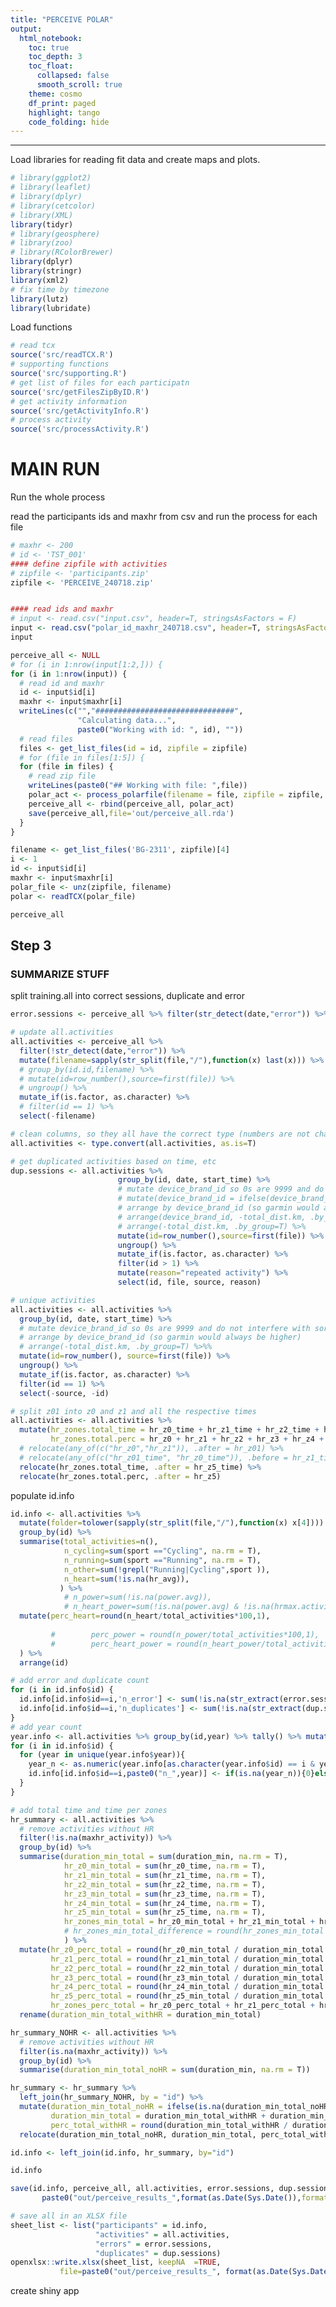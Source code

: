 ```yaml
---
title: "PERCEIVE POLAR"
output:
  html_notebook:
    toc: true
    toc_depth: 3
    toc_float:
      collapsed: false
      smooth_scroll: true
    theme: cosmo
    df_print: paged
    highlight: tango
    code_folding: hide
---
```


<script>
$(document).ready(function() {
  $items = $('div#TOC li');
  $items.each(function(idx) {
    num_ul = $(this).parentsUntil('#TOC').length;
    $(this).css({'text-indent': num_ul * 10, 'padding-left': 0});
  });

});
</script>

***

Load libraries for reading fit data and create maps and plots.

```r
# library(ggplot2)
# library(leaflet)
# library(dplyr)
# library(cetcolor)
# library(XML)
library(tidyr)
# library(geosphere)
# library(zoo)
# library(RColorBrewer)
library(dplyr)
library(stringr)
library(xml2)
# fix time by timezone
library(lutz)
library(lubridate)
```

Load functions

```r
# read tcx
source('src/readTCX.R')
# supporting functions
source('src/supporting.R')
# get list of files for each participatn
source('src/getFilesZipByID.R')
# get activity information
source('src/getActivityInfo.R')
# process activity
source('src/processActivity.R')
```

# MAIN RUN

Run the whole process

read the participants ids and maxhr from csv and run the process for each file

```r
# maxhr <- 200
# id <- 'TST_001'
#### define zipfile with activities
# zipfile <- 'participants.zip'
zipfile <- 'PERCEIVE_240718.zip'


#### read ids and maxhr
# input <- read.csv("input.csv", header=T, stringsAsFactors = F)
input <- read.csv("polar_id_maxhr_240718.csv", header=T, stringsAsFactors = F)
input
```



```r
perceive_all <- NULL
# for (i in 1:nrow(input[1:2,])) {
for (i in 1:nrow(input)) {
  # read id and maxhr
  id <- input$id[i]
  maxhr <- input$maxhr[i]
  writeLines(c("","###############################",
               "Calculating data...",
               paste0("Working with id: ", id), ""))
  # read files
  files <- get_list_files(id = id, zipfile = zipfile)
  # for (file in files[1:5]) {
  for (file in files) {
    # read zip file
    writeLines(paste0("## Working with file: ",file))
    polar_act <- process_polarfile(filename = file, zipfile = zipfile, id = id, maxhr = maxhr)
    perceive_all <- rbind(perceive_all, polar_act)
    save(perceive_all,file='out/perceive_all.rda')
  }
}
```


```r
filename <- get_list_files('BG-2311', zipfile)[4]
i <- 1
id <- input$id[i]
maxhr <- input$maxhr[i]
polar_file <- unz(zipfile, filename)
polar <- readTCX(polar_file)
```

```r
perceive_all
```


## Step 3

### SUMMARIZE STUFF

split training.all into correct sessions, duplicate and error

```r
error.sessions <- perceive_all %>% filter(str_detect(date,"error")) %>% select(id,file,reason=date)

# update all.activities
all.activities <- perceive_all %>%
  filter(!str_detect(date,"error")) %>% 
  mutate(filename=sapply(str_split(file,"/"),function(x) last(x))) %>%
  # group_by(id.id,filename) %>%
  # mutate(id=row_number(),source=first(file)) %>%
  # ungroup() %>%
  mutate_if(is.factor, as.character) %>%
  # filter(id == 1) %>% 
  select(-filename)

# clean columns, so they all have the correct type (numbers are not chars)
all.activities <- type.convert(all.activities, as.is=T)

# get duplicated activities based on time, etc
dup.sessions <- all.activities %>%
                        group_by(id, date, start_time) %>% 
                        # mutate device_brand_id so 0s are 9999 and do not interfere with sorting in next step
                        # mutate(device_brand_id = ifelse(device_brand_id == 0, 9999, device_brand_id)) %>% 
                        # arrange by device_brand_id (so garmin would always be higher)
                        # arrange(device_brand_id, -total_dist.km, .by_group=T) %>%
                        # arrange(-total_dist.km, .by_group=T) %>%
                        mutate(id=row_number(),source=first(file)) %>%
                        ungroup() %>%
                        mutate_if(is.factor, as.character) %>%
                        filter(id > 1) %>%
                        mutate(reason="repeated activity") %>%
                        select(id, file, source, reason)

# unique activities
all.activities <- all.activities %>%
  group_by(id, date, start_time) %>%
  # mutate device_brand_id so 0s are 9999 and do not interfere with sorting in next step
  # arrange by device_brand_id (so garmin would always be higher)
  # arrange(-total_dist.km, .by_group=T) %>%% 
  mutate(id=row_number(), source=first(file)) %>%
  ungroup() %>%
  mutate_if(is.factor, as.character) %>%
  filter(id == 1) %>% 
  select(-source, -id)

# split z01 into z0 and z1 and all the respective times
all.activities <- all.activities %>% 
  mutate(hr_zones.total_time = hr_z0_time + hr_z1_time + hr_z2_time + hr_z3_time + hr_z4_time + hr_z5_time,
         hr_zones.total.perc = hr_z0 + hr_z1 + hr_z2 + hr_z3 + hr_z4 + hr_z5) %>% 
  # relocate(any_of(c("hr_z0","hr_z1")), .after = hr_z01) %>% 
  # relocate(any_of(c("hr_z01_time", "hr_z0_time")), .before = hr_z1_time) %>% 
  relocate(hr_zones.total_time, .after = hr_z5_time) %>%
  relocate(hr_zones.total.perc, .after = hr_z5)
```

populate id.info

```r
id.info <- all.activities %>%
  mutate(folder=tolower(sapply(str_split(file,"/"),function(x) x[4]))) %>%
  group_by(id) %>%
  summarise(total_activities=n(), 
            n_cycling=sum(sport =="Cycling", na.rm = T),
            n_running=sum(sport =="Running", na.rm = T),
            n_other=sum(!grepl("Running|Cycling",sport )),
            n_heart=sum(!is.na(hr_avg)),
           ) %>% 
            # n_power=sum(!is.na(power.avg)),
            # n_heart_power=sum(!is.na(power.avg) & !is.na(hrmax.activity))
  mutate(perc_heart=round(n_heart/total_activities*100,1),
         
         #        perc_power = round(n_power/total_activities*100,1),
         #        perc_heart_power = round(n_heart_power/total_activities*100,1)
  ) %>% 
  arrange(id)

# add error and duplicate count
for (i in id.info$id) {
  id.info[id.info$id==i,'n_error'] <- sum(!is.na(str_extract(error.sessions$file,i)))
  id.info[id.info$id==i,'n_duplicates'] <- sum(!is.na(str_extract(dup.sessions$file,i)))
}
# add year count
year.info <- all.activities %>% group_by(id,year) %>% tally() %>% mutate(n=as.numeric(n)) %>% arrange(year)
for (i in id.info$id) {
  for (year in unique(year.info$year)){
    year_n <- as.numeric(year.info[as.character(year.info$id) == i & year.info$year == year,"n"])
    id.info[id.info$id==i,paste0("n_",year)] <- if(is.na(year_n)){0}else{year_n}
  }
}
```


```r
# add total time and time per zones
hr_summary <- all.activities %>%
  # remove activities without HR
  filter(!is.na(maxhr_activity)) %>%
  group_by(id) %>% 
  summarise(duration_min_total = sum(duration_min, na.rm = T),
            hr_z0_min_total = sum(hr_z0_time, na.rm = T),
            hr_z1_min_total = sum(hr_z1_time, na.rm = T),
            hr_z2_min_total = sum(hr_z2_time, na.rm = T),
            hr_z3_min_total = sum(hr_z3_time, na.rm = T),
            hr_z4_min_total = sum(hr_z4_time, na.rm = T),
            hr_z5_min_total = sum(hr_z5_time, na.rm = T),
            hr_zones_min_total = hr_z0_min_total + hr_z1_min_total + hr_z2_min_total + hr_z3_min_total + hr_z4_min_total + hr_z5_min_total,
            # hr_zones_min_total_difference = round(hr_zones_min_total / duration_min_total * 100,1)
            ) %>% 
  mutate(hr_z0_perc_total = round(hr_z0_min_total / duration_min_total * 100, 1),
         hr_z1_perc_total = round(hr_z1_min_total / duration_min_total * 100, 1),
         hr_z2_perc_total = round(hr_z2_min_total / duration_min_total * 100, 1),
         hr_z3_perc_total = round(hr_z3_min_total / duration_min_total * 100, 1),
         hr_z4_perc_total = round(hr_z4_min_total / duration_min_total * 100, 1),
         hr_z5_perc_total = round(hr_z5_min_total / duration_min_total * 100, 1),
         hr_zones_perc_total = hr_z0_perc_total + hr_z1_perc_total + hr_z2_perc_total + hr_z3_perc_total + hr_z4_perc_total + hr_z5_perc_total) %>% 
  rename(duration_min_total_withHR = duration_min_total)

hr_summary_NOHR <- all.activities %>%
  # remove activities without HR
  filter(is.na(maxhr_activity)) %>% 
  group_by(id) %>%
  summarise(duration_min_total_noHR = sum(duration_min, na.rm = T))

hr_summary <- hr_summary %>% 
  left_join(hr_summary_NOHR, by = "id") %>% 
  mutate(duration_min_total_noHR = ifelse(is.na(duration_min_total_noHR), 0, duration_min_total_noHR),
         duration_min_total = duration_min_total_withHR + duration_min_total_noHR,
         perc_total_withHR = round(duration_min_total_withHR / duration_min_total * 100,1)) %>% 
  relocate(duration_min_total_noHR, duration_min_total, perc_total_withHR, .after=duration_min_total_withHR)

id.info <- left_join(id.info, hr_summary, by="id")

id.info
```



```r
save(id.info, perceive_all, all.activities, error.sessions, dup.sessions, file=
       paste0("out/perceive_results_",format(as.Date(Sys.Date()),format="%y%m%d"),".rda"))
```

```r
# save all in an XLSX file
sheet_list <- list("participants" = id.info,
                   "activities" = all.activities,
                   "errors" = error.sessions,
                   "duplicates" = dup.sessions)
openxlsx::write.xlsx(sheet_list, keepNA  =TRUE,
           file=paste0("out/perceive_results_", format(as.Date(Sys.Date()), format = "%y%m%d"),".xlsx"))
```


create shiny app
